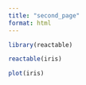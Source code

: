 ```yaml
---
title: "second_page"
format: html
---
```




```r
library(reactable)
```

```r
reactable(iris)
```

```r
plot(iris)
```

